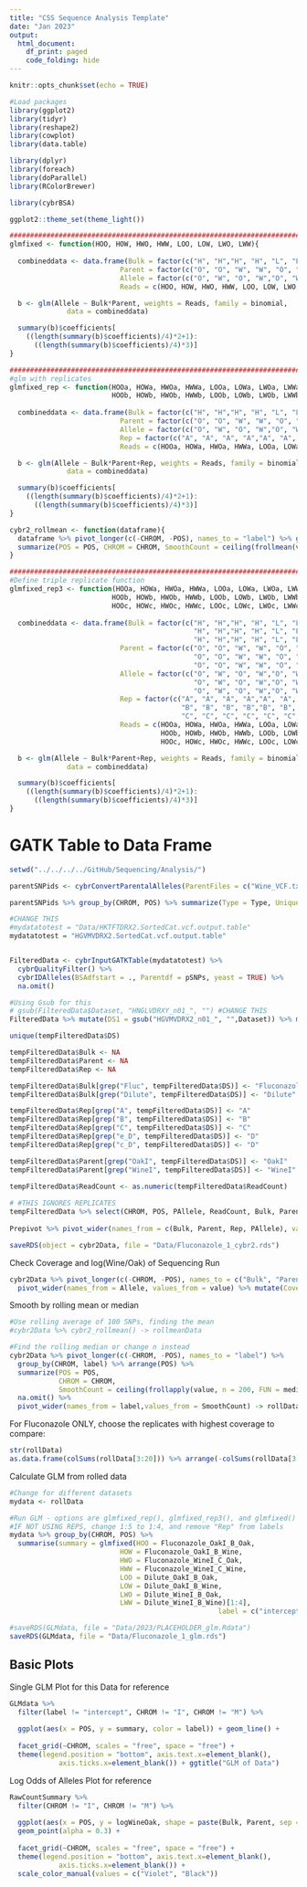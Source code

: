 ```yaml
---
title: "CSS Sequence Analysis Template"
date: "Jan 2023"
output:
  html_document:
    df_print: paged
    code_folding: hide
---
```


```r
knitr::opts_chunk$set(echo = TRUE)

#Load packages
library(ggplot2)
library(tidyr)
library(reshape2)
library(cowplot)
library(data.table)

library(dplyr)
library(foreach)
library(doParallel)
library(RColorBrewer)

library(cybrBSA)

ggplot2::theme_set(theme_light())

################################################################################
glmfixed <- function(HOO, HOW, HWO, HWW, LOO, LOW, LWO, LWW){
  
  combineddata <- data.frame(Bulk = factor(c("H", "H","H", "H", "L", "L","L", "L")),
                           Parent = factor(c("O", "O", "W", "W", "O", "O", "W", "W")),
                           Allele = factor(c("O", "W", "O", "W","O", "W", "O", "W")),
                           Reads = c(HOO, HOW, HWO, HWW, LOO, LOW, LWO, LWW))

  b <- glm(Allele ~ Bulk*Parent, weights = Reads, family = binomial, 
              data = combineddata)

  summary(b)$coefficients[
    ((length(summary(b)$coefficients)/4)*2+1):
      ((length(summary(b)$coefficients)/4)*3)]
}

################################################################################
#glm with replicates
glmfixed_rep <- function(HOOa, HOWa, HWOa, HWWa, LOOa, LOWa, LWOa, LWWa, 
                         HOOb, HOWb, HWOb, HWWb, LOOb, LOWb, LWOb, LWWb){
  
  combineddata <- data.frame(Bulk = factor(c("H", "H","H", "H", "L", "L","L", "L", "H", "H","H", "H", "L", "L","L", "L")),
                           Parent = factor(c("O", "O", "W", "W", "O", "O", "W", "W", "O", "O", "W", "W", "O", "O", "W", "W")),
                           Allele = factor(c("O", "W", "O", "W","O", "W", "O", "W", "O", "W", "O", "W","O", "W", "O", "W")),
                           Rep = factor(c("A", "A", "A", "A","A", "A", "A", "A", "B", "B", "B", "B","B", "B", "B", "B")),
                           Reads = c(HOOa, HOWa, HWOa, HWWa, LOOa, LOWa, LWOa, LWWa, HOOb, HOWb, HWOb, HWWb, LOOb, LOWb, LWOb, LWWb))

  b <- glm(Allele ~ Bulk*Parent+Rep, weights = Reads, family = binomial, 
              data = combineddata)

  summary(b)$coefficients[
    ((length(summary(b)$coefficients)/4)*2+1):
      ((length(summary(b)$coefficients)/4)*3)]
}

cybr2_rollmean <- function(dataframe){
  dataframe %>% pivot_longer(c(-CHROM, -POS), names_to = "label") %>% group_by(CHROM, label) %>% arrange(POS) %>% 
  summarize(POS = POS, CHROM = CHROM, SmoothCount = ceiling(frollmean(value, n = 100))) %>% na.omit() %>% pivot_wider(names_from = label,values_from = SmoothCount)
}

################################################################################
#Define triple replicate function
glmfixed_rep3 <- function(HOOa, HOWa, HWOa, HWWa, LOOa, LOWa, LWOa, LWWa, 
                         HOOb, HOWb, HWOb, HWWb, LOOb, LOWb, LWOb, LWWb,
                         HOOc, HOWc, HWOc, HWWc, LOOc, LOWc, LWOc, LWWc){
  
  combineddata <- data.frame(Bulk = factor(c("H", "H","H", "H", "L", "L","L", "L", 
                                             "H", "H","H", "H", "L", "L","L", "L", 
                                             "H", "H","H", "H", "L", "L","L", "L")),
                           Parent = factor(c("O", "O", "W", "W", "O", "O", "W", "W", 
                                             "O", "O", "W", "W", "O", "O", "W", "W",
                                             "O", "O", "W", "W", "O", "O", "W", "W")),
                           Allele = factor(c("O", "W", "O", "W","O", "W", "O", "W", 
                                             "O", "W", "O", "W","O", "W", "O", "W",
                                             "O", "W", "O", "W","O", "W", "O", "W")),
                           Rep = factor(c("A", "A", "A", "A","A", "A", "A", "A", 
                                          "B", "B", "B", "B","B", "B", "B", "B",
                                          "C", "C", "C", "C", "C", "C","C", "C")),
                           Reads = c(HOOa, HOWa, HWOa, HWWa, LOOa, LOWa, LWOa, LWWa, 
                                     HOOb, HOWb, HWOb, HWWb, LOOb, LOWb, LWOb, LWWb,
                                     HOOc, HOWc, HWOc, HWWc, LOOc, LOWc, LWOc, LWWc))

  b <- glm(Allele ~ Bulk*Parent+Rep, weights = Reads, family = binomial, 
              data = combineddata)

  summary(b)$coefficients[
    ((length(summary(b)$coefficients)/4)*2+1):
      ((length(summary(b)$coefficients)/4)*3)]
}

```

# GATK Table to Data Frame

```r
setwd("../../../../GitHub/Sequencing/Analysis/")

parentSNPids <- cybrConvertParentalAlleles(ParentFiles = c("Wine_VCF.txt", "Oak_VCF.txt"), Truncate = TRUE)

parentSNPids %>% group_by(CHROM, POS) %>% summarize(Type = Type, Unique = length(unique(Type))) %>% filter(Unique == 1) -> pSNPs

#CHANGE THIS
#mydatatotest = "Data/HKTFTDRX2.SortedCat.vcf.output.table"
mydatatotest = "HGVMVDRX2.SortedCat.vcf.output.table"


FilteredData <- cybrInputGATKTable(mydatatotest) %>% 
  cybrQualityFilter() %>% 
  cybrIDAlleles(BSAdfstart = ., Parentdf = pSNPs, yeast = TRUE) %>% 
  na.omit()

#Using Gsub for this
# gsub(FilteredData$Dataset, "HNGLVDRXY_n01_", "") #CHANGE THIS
FilteredData %>% mutate(DS1 = gsub("HGVMVDRX2_n01_", "",Dataset)) %>% mutate(DS = gsub(".fastq", "",DS1)) %>%  select(-Dataset, -DS1) -> tempFilteredData

unique(tempFilteredData$DS)

tempFilteredData$Bulk <- NA
tempFilteredData$Parent <- NA
tempFilteredData$Rep <- NA

tempFilteredData$Bulk[grep("Fluc", tempFilteredData$DS)] <- "Fluconazole" #CHANGE THIS
tempFilteredData$Bulk[grep("Dilute", tempFilteredData$DS)] <- "Dilute"

tempFilteredData$Rep[grep("A", tempFilteredData$DS)] <- "A"
tempFilteredData$Rep[grep("B", tempFilteredData$DS)] <- "B"
tempFilteredData$Rep[grep("C", tempFilteredData$DS)] <- "C"
tempFilteredData$Rep[grep("e_D", tempFilteredData$DS)] <- "D"
tempFilteredData$Rep[grep("c_D", tempFilteredData$DS)] <- "D"

tempFilteredData$Parent[grep("OakI", tempFilteredData$DS)] <- "OakI"
tempFilteredData$Parent[grep("WineI", tempFilteredData$DS)] <- "WineI"

tempFilteredData$ReadCount <- as.numeric(tempFilteredData$ReadCount)
  
# #THIS IGNORES REPLICATES
tempFilteredData %>% select(CHROM, POS, PAllele, ReadCount, Bulk, Parent, Rep) %>% distinct() -> Prepivot
 
Prepivot %>% pivot_wider(names_from = c(Bulk, Parent, Rep, PAllele), values_from = ReadCount) -> cybr2Data

saveRDS(object = cybr2Data, file = "Data/Fluconazole_1_cybr2.rds")

```


Check Coverage and log(Wine/Oak) of Sequencing Run

```r
cybr2Data %>% pivot_longer(c(-CHROM, -POS), names_to = c("Bulk", "Parent", "Rep", "Allele"), names_sep = "_") %>%
  pivot_wider(names_from = Allele, values_from = value) %>% mutate(Coverage = Wine + Oak, logWineOak = log(Wine/Oak)) -> RawCountSummary
```

Smooth by rolling mean or median

```r
#Use rolling average of 100 SNPs, finding the mean
#cybr2Data %>% cybr2_rollmean() -> rollmeanData

#Find the rolling median or change n instead
cybr2Data %>% pivot_longer(c(-CHROM, -POS), names_to = "label") %>% 
  group_by(CHROM, label) %>% arrange(POS) %>% 
  summarize(POS = POS, 
            CHROM = CHROM, 
            SmoothCount = ceiling(frollapply(value, n = 200, FUN = median))) %>% #CHANGE THIS LINE
  na.omit() %>% 
  pivot_wider(names_from = label,values_from = SmoothCount) -> rollData

```

For Fluconazole ONLY, choose the replicates with highest coverage to compare:
```r
str(rollData)
as.data.frame(colSums(rollData[3:20])) %>% arrange(-colSums(rollData[3:20]))
```

Calculate GLM from rolled data

```r
#Change for different datasets
mydata <- rollData

#Run GLM - options are glmfixed_rep(), glmfixed_rep3(), and glmfixed()
#IF NOT USING REPS, change 1:5 to 1:4, and remove "Rep" from labels
mydata %>% group_by(CHROM, POS) %>% 
  summarise(summary = glmfixed(HOO = Fluconazole_OakI_B_Oak, 
                           HOW = Fluconazole_OakI_B_Wine, 
                           HWO = Fluconazole_WineI_C_Oak,
                           HWW = Fluconazole_WineI_C_Wine,
                           LOO = Dilute_OakI_B_Oak,
                           LOW = Dilute_OakI_B_Wine,
                           LWO = Dilute_WineI_B_Oak, 
                           LWW = Dilute_WineI_B_Wine)[1:4],
                                                   label = c("intercept", "Bulk", "Parent", "Interaction")) -> GLMdata

#saveRDS(GLMdata, file = "Data/2023/PLACEHOLDER_glm.Rdata")
saveRDS(GLMdata, file = "Data/Fluconazole_1_glm.rds")

```

## Basic Plots

Single GLM Plot for this Data for reference

```r
GLMdata %>% 
  filter(label != "intercept", CHROM != "I", CHROM != "M") %>% 
  
  ggplot(aes(x = POS, y = summary, color = label)) + geom_line() + 
  
  facet_grid(~CHROM, scales = "free", space = "free") +
  theme(legend.position = "bottom", axis.text.x=element_blank(),
            axis.ticks.x=element_blank()) + ggtitle("GLM of Data")
```

Log Odds of Alleles Plot for reference

```r
RawCountSummary %>% 
  filter(CHROM != "I", CHROM != "M") %>% 
  
  ggplot(aes(x = POS, y = logWineOak, shape = paste(Bulk, Parent, sep = "_"), color = Bulk)) + 
  geom_point(alpha = 0.3) + 
  
  facet_grid(~CHROM, scales = "free", space = "free") +
  theme(legend.position = "bottom", axis.text.x=element_blank(),
            axis.ticks.x=element_blank()) +
  scale_color_manual(values = c("Violet", "Black"))
```

